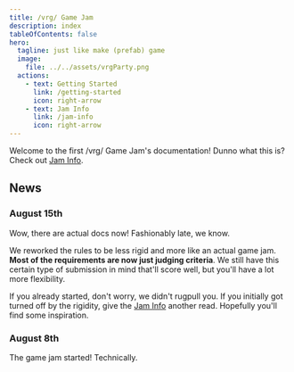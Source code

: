 ```yaml
---
title: /vrg/ Game Jam
description: index
tableOfContents: false
hero:
  tagline: just like make (prefab) game
  image:
    file: ../../assets/vrgParty.png
  actions:
    - text: Getting Started
      link: /getting-started
      icon: right-arrow
    - text: Jam Info
      link: /jam-info
      icon: right-arrow
---
```


Welcome to the first /vrg/ Game Jam's documentation! Dunno what this is? Check out [Jam Info](/jam-info).

## News

### August 15th

Wow, there are actual docs now! Fashionably late, we know.

We reworked the rules to be less rigid and more like an actual game jam. **Most of the requirements are now just judging criteria**. We still have this certain type of submission in mind that'll score well, but you'll have a lot more flexibility.

If you already started, don't worry, we didn't rugpull you. If you initially got turned off by the rigidity, give the [Jam Info](/jam-info) another read. Hopefully you'll find some inspiration.

### August 8th

The game jam started! Technically.
